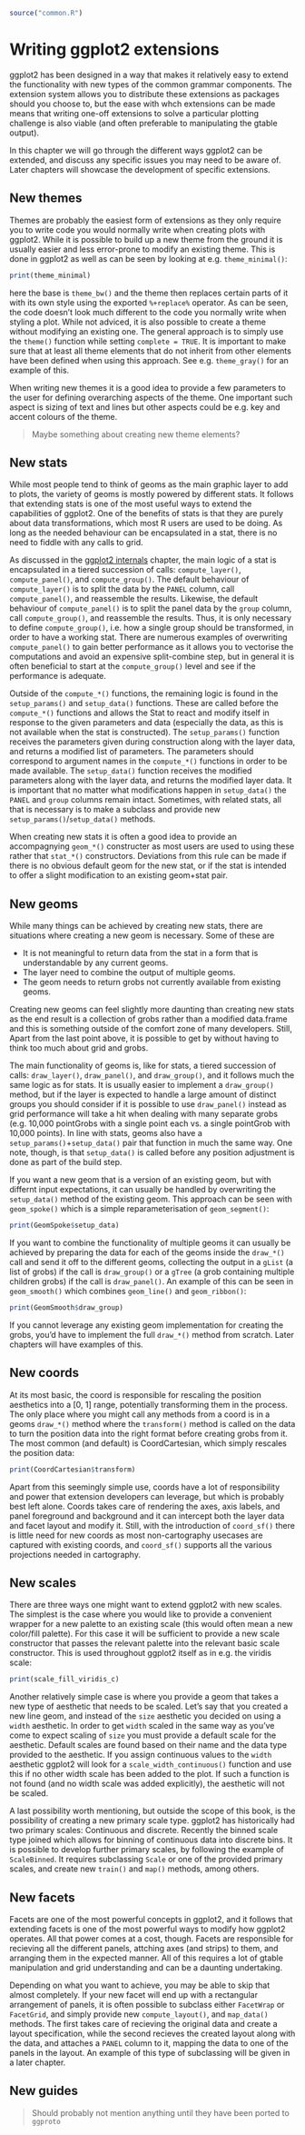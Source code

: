```r
source("common.R")
```

# Writing ggplot2 extensions {#extensions}
ggplot2 has been designed in a way that makes it relatively easy to extend the functionality with new types of the common grammar components. The extension system allows you to distribute these extensions as packages should you choose to, but the ease with whch extensions can be made means that writing one-off extensions to solve a particular plotting challenge is also viable (and often preferable to manipulating the gtable output).

In this chapter we will go through the different ways ggplot2 can be extended, and discuss any specific issues you may need to be aware of. Later chapters will showcase the development of specific extensions.

## New themes
Themes are probably the easiest form of extensions as they only require you to write code you would normally write when creating plots with ggplot2. While it is possible to build up a new theme from the ground it is usually easier and less error-prone to modify an existing theme. This is done in ggplot2 as well as can be seen by looking at e.g. `theme_minimal()`:

```r
print(theme_minimal)
```

here the base is `theme_bw()` and the theme then replaces certain parts of it with its own style using the exported `%+replace%` operator. As can be seen, the code doesn't look much different to the code you normally write when styling a plot. While not adviced, it is also possible to create a theme without modifying an existing one. The general approach is to simply use the `theme()` function while setting `complete = TRUE`. It is important to make sure that at least all theme elements that do not inherit from other elements have been defined when using this approach. See e.g. `theme_gray()` for an example of this.

When writing new themes it is a good idea to provide a few parameters to the user for defining overarching aspects of the theme. One important such aspect is sizing of text and lines but other aspects could be e.g. key and accent colours of the theme.

>Maybe something about creating new theme elements?

## New stats
While most people tend to think of geoms as the main graphic layer to add to plots, the variety of geoms is mostly powered by different stats. It follows that extending stats is one of the most useful ways to extend the capabilities of ggplot2. One of the benefits of stats is that they are purely about data transformations, which most R users are used to be doing. As long as the needed behaviour can be encapsulated in a stat, there is no need to fiddle with any calls to grid.

As discussed in the [ggplot2 internals](#internals) chapter, the main logic of a stat is encapsulated in a tiered succession of calls: `compute_layer()`, `compute_panel()`, and `compute_group()`. The default behaviour of `compute_layer()` is to split the data by the `PANEL` column, call `compute_panel()`, and reassemble the results. Likewise, the default behaviour of `compute_panel()` is to split the panel data by the `group` column, call `compute_group()`, and reassemble the results. Thus, it is only necessary to define `compute_group()`, i.e. how a single group should be transformed, in order to have a working stat. There are numerous examples of overwriting `compute_panel()` to gain better performance as it allows you to vectorise the computations and avoid an expensive split-combine step, but in general it is often beneficial to start at the `compute_group()` level and see if the performance is adequate.

Outside of the `compute_*()` functions, the remaining logic is found in the `setup_params()` and `setup_data()` functions. These are called before the `compute_*()` functions and allows the Stat to react and modify itself in response to the given parameters and data (especially the data, as this is not available when the stat is constructed). The `setup_params()` function receives the parameters given during construction along with the layer data, and returns a modified list of parameters. The parameters should correspond to argument names in the `compute_*()` functions in order to be made available. The `setup_data()` function receives the modified parameters along with the layer data, and returns the modified layer data. It is important that no matter what modifications happen in `setup_data()` the `PANEL` and `group` columns remain intact. Sometimes, with related stats, all that is necessary is to make a subclass and provide new `setup_params()`/`setup_data()` methods.

When creating new stats it is often a good idea to provide an accompagnying `geom_*()` constructer as most users are used to using these rather that `stat_*()` constructors. Deviations from this rule can be made if there is no obvious default geom for the new stat, or if the stat is intended to offer a slight modification to an existing geom+stat pair.

## New geoms
While many things can be achieved by creating new stats, there are situations where creating a new geom is necessary. Some of these are

- It is not meaningful to return data from the stat in a form that is understandable by any current geoms.
- The layer need to combine the output of multiple geoms.
- The geom needs to return grobs not currently available from existing geoms.

Creating new geoms can feel slightly more daunting than creating new stats as the end result is a collection of grobs rather than a modified data.frame and this is something outside of the comfort zone of many developers. Still, Apart from the last point above, it is possible to get by without having to think too much about grid and grobs. 

The main functionality of geoms is, like for stats, a tiered succession of calls: `draw_layer()`, `draw_panel()`, and `draw_group()`, and it follows much the same logic as for stats. It is usually easier to implement a `draw_group()` method, but if the layer is expected to handle a large amount of distinct groups you should consider if it is possible to use `draw_panel()` instead as grid performance will take a hit when dealing with many separate grobs (e.g. 10,000 pointGrobs with a single point each vs. a single pointGrob with 10,000 points). In line with stats, geoms also have a `setup_params()`+`setup_data()` pair that function in much the same way. One note, though, is that `setup_data()` is called before any position adjustment is done as part of the build step.

If you want a new geom that is a version of an existing geom, but with differnt input expectations, it can usually be handled by overwriting the `setup_data()` method of the existing geom. This approach can be seen with `geom_spoke()` which is a simple reparameterisation of `geom_segment()`:

```r
print(GeomSpoke$setup_data)
```

If you want to combine the functionality of multiple geoms it can usually be achieved by preparing the data for each of the geoms inside the `draw_*()` call
and send it off to the different geoms, collecting the output in a `gList` (a list of grobs) if the call is `draw_group()` or a `gTree` (a grob containing multiple children grobs) if the call is `draw_panel()`. An example of this can be seen in `geom_smooth()` which combines `geom_line()` and `geom_ribbon()`:

```r
print(GeomSmooth$draw_group)
```

If you cannot leverage any existing geom implementation for creating the grobs, you'd have to implement the full `draw_*()` method from scratch. Later chapters will have examples of this.

## New coords
At its most basic, the coord is responsible for rescaling the position aesthetics into a [0, 1] range, potentially transforming them in the process. The only place where you might call any methods from a coord is in a geoms `draw_*()` method where the `transform()` method is called on the data to turn the position data into the right format before creating grobs from it. The most common (and default) is CoordCartesian, which simply rescales the position data:

```r
print(CoordCartesian$transform)
```

Apart from this seemingly simple use, coords have a lot of responsibility and power that extension developers can leverage, but which is probably best left alone. Coords takes care of rendering the axes, axis labels, and panel foreground and background and it can intercept both the layer data and facet layout and modify it. Still, with the introduction of `coord_sf()` there is little need for new coords as most non-cartography usecases are captured with existing coords, and `coord_sf()` supports all the various projections needed in cartography.

## New scales
There are three ways one might want to extend ggplot2 with new scales. The simplest is the case where you would like to provide a convenient wrapper for a new palette to an existing scale (this would often mean a new color/fill palette). For this case it will be sufficient to provide a new scale constructor that passes the relevant palette into the relevant basic scale constructor. This is used throughout ggplot2 itself as in e.g. the viridis scale:

```r
print(scale_fill_viridis_c)
```

Another relatively simple case is where you provide a geom that takes a new type of aesthetic that needs to be scaled. Let's say that you created a new line geom, and instead of the `size` aesthetic you decided on using a `width` aesthetic. In order to get `width` scaled in the same way as you've come to expect scaling of `size` you must provide a default scale for the aesthetic. Default scales are found based on their name and the data type provided to the aesthetic. If you assign continuous values to the `width` aesthetic ggplot2 will look for a `scale_width_continuous()` function and use this if no other width scale has been added to the plot. If such a function is not found (and no width scale was added explicitly), the aesthetic will not be scaled. 

A last possibility worth mentioning, but outside the scope of this book, is the possibility of creating a new primary scale type. ggplot2 has historically had two primary scales: Continuous and discrete. Recently the binned scale type joined which allows for binning of continuous data into discrete bins. It is possible to develop further primary scales, by following the example of `ScaleBinned`. It requires subclassing `Scale` or one of the provided primary scales, and create new `train()` and `map()` methods, among others.

## New facets
Facets are one of the most powerful concepts in ggplot2, and it follows that extending facets is one of the most powerful ways to modify how ggplot2 operates. All that power comes at a cost, though. Facets are responsible for recieving all the different panels, attching axes (and strips) to them, and arranging them in the expected manner. All of this requires a lot of gtable manipulation and grid understanding and can be a daunting undertaking.

Depending on what you want to achieve, you may be able to skip that almost completely. If your new facet will end up with a rectangular arrangement of panels, it is often possible to subclass either `FacetWrap` or `FacetGrid`, and simply provide new `compute_layout()`, and `map_data()` methods. The first takes care of recieving the original data and create a layout specification, while the second recieves the created layout along with the data, and attaches a `PANEL` column to it, mapping the data to one of the panels in the layout. An example of this type of subclassing will be given in a later chapter.

## New guides
>Should probably not mention anything until they have been ported to `ggproto`
